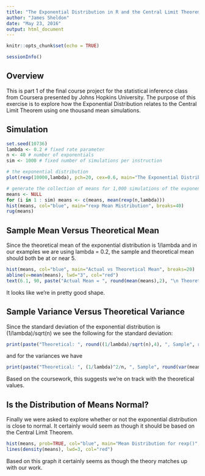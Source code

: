 ```yaml
---
title: "The Exponential Distribution in R and the Central Limit Theorem"
author: "James Sheldon"
date: "May 23, 2016"
output: html_document
---
```


```r
knitr::opts_chunk$set(echo = TRUE)
```
```r
sessionInfo()
```
## Overview

This is part 1 of the final course project for the statistical inference class from Coursera presented by Johns Hopkins University. The purpose of this exercise is to explore how the Exponential Distribution relates to the Central Limit Theorem using one thousand mean simulations.

## Simulation

```r
set.seed(10736)
lambda <- 0.2 # fixed rate parameter
n <- 40 # number of exponentials
sim <- 1000 # fixed number of simulations per instruction

# the exponential distribution
plot(rexp(10000,lambda), pch=20, cex=0.6, main="The Exponential Distribution for 10,000 Observations")
```

```r
# generate the collection of means for 1,000 simulations of the exponential distribution
means <- NULL
for (i in 1 : sim) means <- c(means, mean(rexp(n,lambda)))
hist(means, col="blue", main="rexp Mean Mistribution", breaks=40)
rug(means)
```

## Sample Mean Versus Theoretical Mean

Since the theoretical mean of the exponential distribution is 1/lambda and in our examples we are using lambda = 0.2, the sample and theoretical mean should both be at or near 5.

```r
hist(means, col="blue", main="Actual vs Theoretical Mean", breaks=20)
abline(v=mean(means), lwd="3", col="red")
text(6.1, 90, paste("Actual Mean = ", round(mean(means),2), "\n Theoretical Mean = 5" ), col="red")
```

It looks like we're in pretty good shape.

## Sample Variance Versus Theoretical Variance

Since the standard deviation of the exponential distribution is (1/lambda)/sqrt(n) we see the following for the standard deviation:

```r
print(paste("Theoretical: ", round((1/lambda)/sqrt(n),4), ", Sample", round(sd(means),4)))
```

and for the variances we have

```r
print(paste("Theoretical: ", (1/lambda)^2/n, ", Sample", round(var(means),4)))
```

Based on the coursework, this suggests we're on track with the theoretical values.

## Is the Distribution of Means Normal?

Finally we were asked to explore whether or not the exponential distribution is close to normal. It certainly would seem as though it should be based on the Central Limit Theorem.

```r
hist(means, prob=TRUE, col="blue", main="Mean Distribution for rexp()", breaks=20)
lines(density(means), lwd=3, col="red")
```

Based on this graph it certainly seems as though the theory matches up with our work.